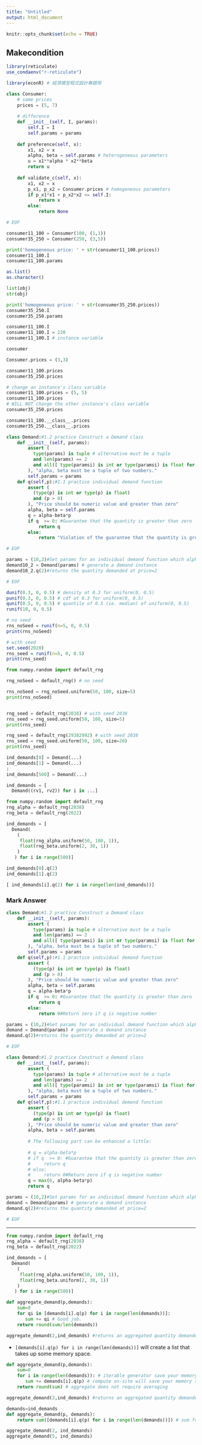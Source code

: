 ```yaml
---
title: "Untitled"
output: html_document
---
```


```r
knitr::opts_chunk$set(echo = TRUE)
```

## Makecondition

```r
library(reticulate)
use_condaenv("r-reticulate")

library(econR) # 經濟模型程式設計專題用
```

```python
class Consumer:
    # same prices
    prices = (5, 7)
    
    # difference
    def __init__(self, I, params):
        self.I = I
        self.params = params
    
    def preference(self, x):
        x1, x2 = x
        alpha, beta = self.params # heterogeneous parameters
        u = x1**alpha * x2**beta
        return u
    
    def validate_c(self, x):
        x1, x2 = x
        p_x1, p_x2 = Consumer.prices # homogeneous parameters
        if p_x1*x1 + p_x2*x2 <= self.I:
            return x
        else:
            return None

# EOF
```

```python
consumer11_100 = Consumer(100, (1,1))
consumer35_250 = Consumer(250, (3,5))
```
```python
print('homogeneous price: ' + str(consumer11_100.prices))
consumer11_100.I
consumer11_100.params
```

```r
as.list()
as.character()
```


```python
list(obj)
str(obj)
```



```python
print('homogeneous price: ' + str(consumer35_250.prices))
consumer35_250.I
consumer35_250.params
```

```python
consumer11_100.I
consumer11_100.I = 220
consumer11_100.I # instance variable

```

```r
consumer
```


```python
Consumer.prices = (3,3)
```


```python
consumer11_100.prices
consumer35_250.prices
```
```python
# change an instance's class variable
consumer11_100.prices = (5, 5)
consumer11_100.prices
# WILL NOT change the other instance's class variable
consumer35_250.prices
```

```python
consumer11_100.__class__.prices
consumer35_250.__class__.prices
```

```python
class Demand:#1.2 practice Construct a Demand class 
    def __init__(self, params):
        assert (
          type(params) is tuple # alternative must be a tuple
          and len(params) == 2
          and all([ type(paramsi) is int or type(paramsi) is float for paramsi in params])
        ), "alpha, beta must be a tuple of two numbers."
        self.params = params
    def q(self,p):#1.1 practice individual demand function
        assert (
          (type(p) is int or type(p) is float) 
          and (p > 0)
        ), "Price should be numeric value and greater than zero"
        alpha, beta = self.params
        q = alpha-beta*p
        if q  >= 0: #Guarantee that the quantity is greater than zero
            return q
        else:
            return "Violation of the guarantee that the quantity is greater than zero"

# EOF
```


```python
params = (10,2)#Set params for an individual demand function which alpha=10、beta=2
demand10_2 = Demand(params) # generate a demand instance
demand10_2.q(2)#returns the quantity demanded at price=2

# EOF
```


```r
dunif(0.3, 0, 0.5) # density at 0.3 for uniform(0, 0.5)
punif(0.3, 0, 0.5) # cdf at 0.3 for uniform(0, 0.5)
qunif(0.5, 0, 0.5) # quantile of 0.5 (ie. median) of uniform(0, 0.5)
runif(10, 0, 0.5)
```

```r
# no seed
rns_noSeed = runif(n=5, 0, 0.5)
print(rns_noSeed)
```

```r
# with seed
set.seed(2020)
rns_seed = runif(n=5, 0, 0.5)
print(rns_seed)
```

```python
from numpy.random import default_rng

```

```python
rng_noSeed = default_rng() # no seed
```


```python
rns_noSeed = rng_noSeed.uniform(50, 100, size=5)
print(rns_noSeed)
```

```python
```


```python
rng_seed = default_rng(2038) # with seed 2038
rns_seed = rng_seed.uniform(50, 100, size=5)
print(rns_seed)
```

```python
rng_seed = default_rng(29382992) # with seed 2038
rns_seed = rng_seed.uniform(50, 100, size=20)
print(rns_seed)
```

```python
ind_demands[0] = Demand(...)
ind_demands[1] = Demand(...)
:
ind_demands[500] = Demand(...)
```

```python
ind_demands = [
  Demand((rv1, rv2)) for i in ...]
```


```python
from numpy.random import default_rng
rng_alpha = default_rng(2038)
rng_beta = default_rng(2022)

ind_demands = [
  Demand(
    (
     float(rng_alpha.uniform(50, 100, 1)), 
     float(rng_beta.uniform(2, 30, 1))
    )
   ) for i in range(500)]
```

```python
ind_demands[0].q(2)
ind_demands[1].q(2)
```

```python
[ ind_demands[i].q(2) for i in range(len(ind_demands))]
```

### Mark Answer

```python
class Demand:#1.2 practice Construct a Demand class 
    def __init__(self, params):
        assert (
          type(params) is tuple # alternative must be a tuple
          and len(params) == 2
          and all([ type(paramsi) is int or type(paramsi) is float for paramsi in params])
        ), "alpha, beta must be a tuple of two numbers."
        self.params = params
    def q(self,p):#1.1 practice individual demand function
        assert (
          (type(p) is int or type(p) is float) 
          and (p > 0)
        ), "Price should be numeric value and greater than zero"
        alpha, beta = self.params
        q = alpha-beta*p
        if q  >= 0: #Guarantee that the quantity is greater than zero
            return q
        else:
            return 0#Return zero if q is negative number

params = (10,2)#Set params for an individual demand function which alpha=10、beta=2
demand = Demand(params) # generate a demand instance
demand.q(2)#returns the quantity demanded at price=2

# EOF
```



```python
class Demand:#1.2 practice Construct a Demand class 
    def __init__(self, params):
        assert (
          type(params) is tuple # alternative must be a tuple
          and len(params) == 2
          and all([ type(paramsi) is int or type(paramsi) is float for paramsi in params])
        ), "alpha, beta must be a tuple of two numbers."
        self.params = params
    def q(self,p):#1.1 practice individual demand function
        assert (
          (type(p) is int or type(p) is float) 
          and (p > 0)
        ), "Price should be numeric value and greater than zero"
        alpha, beta = self.params
        
        # The following part can be enhanced a little:
        
        # q = alpha-beta*p
        # if q  >= 0: #Guarantee that the quantity is greater than zero
        #     return q
        # else:
        #     return 0#Return zero if q is negative number
        q = max(0, alpha-beta*p)
        return q

params = (10,2)#Set params for an individual demand function which alpha=10、beta=2
demand = Demand(params) # generate a demand instance
demand.q(2)#returns the quantity demanded at price=2

# EOF
```


***

```python
from numpy.random import default_rng
rng_alpha = default_rng(2038)
rng_beta = default_rng(2022)

ind_demands = [
  Demand(
    (
     float(rng_alpha.uniform(50, 100, 1)), 
     float(rng_beta.uniform(2, 30, 1))
    )
   ) for i in range(500)]
```


```python
def aggregate_demand(p,demands):
    sum=0
    for qi in [demands[i].q(p) for i in range(len(demands))]:
       sum += qi # Good job. 
    return round(sum/len(demands))

aggregate_demand(2,ind_demands) #returns an aggregated quantity demanded at the price of 2.


```

  * `[demands[i].q(p) for i in range(len(demands))]` will create a list that takes up some memory space. 

```python
def aggregate_demand(p,demands):
    sum=0
    for i in range(len(demands)): # iterable generator save your memory space
       sum += demands[i].q(p) # compute on-site will save your memory space
    return round(sum) # aggregate does not require averaging

aggregate_demand(2,ind_demands) #returns an aggregated quantity demanded at the price of 2.


```

```python
demands=ind_demands
def aggregate_demand(p, demands):
    return sum([demands[i].q(p) for i in range(len(demands))]) # sum function is very fast, can work on list/tuple

aggregate_demand(2, ind_demands)
aggregate_demand(5, ind_demands)
```

